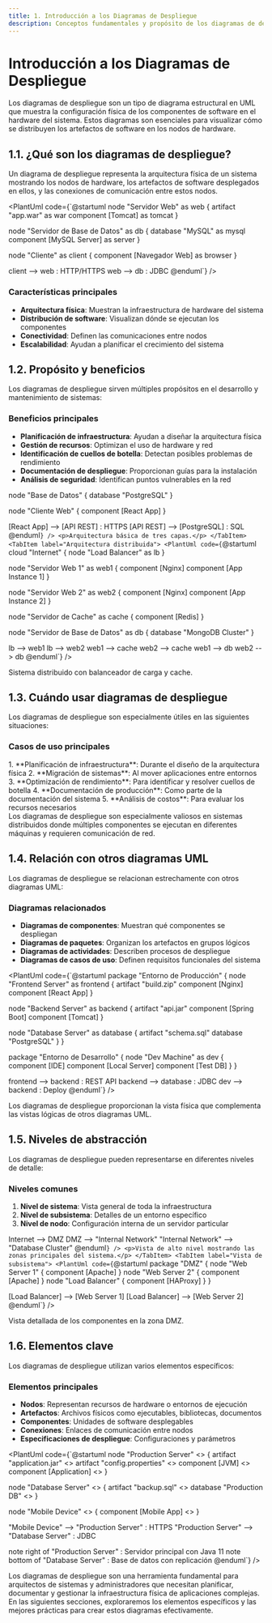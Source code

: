 ```yaml
---
title: 1. Introducción a los Diagramas de Despliegue
description: Conceptos fundamentales y propósito de los diagramas de despliegue UML
---
```



# Introducción a los Diagramas de Despliegue

Los diagramas de despliegue son un tipo de diagrama estructural en UML que muestra la configuración física de los componentes de software en el hardware del sistema. Estos diagramas son esenciales para visualizar cómo se distribuyen los artefactos de software en los nodos de hardware.

## 1.1. ¿Qué son los diagramas de despliegue?

Un diagrama de despliegue representa la arquitectura física de un sistema mostrando los nodos de hardware, los artefactos de software desplegados en ellos, y las conexiones de comunicación entre estos nodos.

<PlantUml code={`@startuml
node "Servidor Web" as web {
  artifact "app.war" as war
  component [Tomcat] as tomcat
}

node "Servidor de Base de Datos" as db {
  database "MySQL" as mysql
  component [MySQL Server] as server
}

node "Cliente" as client {
  component [Navegador Web] as browser
}

client --> web : HTTP/HTTPS
web --> db : JDBC
@enduml`} />

### Características principales

- **Arquitectura física**: Muestran la infraestructura de hardware del sistema
- **Distribución de software**: Visualizan dónde se ejecutan los componentes
- **Conectividad**: Definen las comunicaciones entre nodos
- **Escalabilidad**: Ayudan a planificar el crecimiento del sistema

## 1.2. Propósito y beneficios

Los diagramas de despliegue sirven múltiples propósitos en el desarrollo y mantenimiento de sistemas:

### Beneficios principales

<div>
  <ul>
    <li><strong>Planificación de infraestructura</strong>: Ayudan a diseñar la arquitectura física</li>
    <li><strong>Gestión de recursos</strong>: Optimizan el uso de hardware y red</li>
    <li><strong>Identificación de cuellos de botella</strong>: Detectan posibles problemas de rendimiento</li>
    <li><strong>Documentación de despliegue</strong>: Proporcionan guías para la instalación</li>
    <li><strong>Análisis de seguridad</strong>: Identifican puntos vulnerables en la red</li>
  </ul>
</div>

<Tabs>
  <TabItem label="Arquitectura simple">
    <PlantUml code={`@startuml
node "Servidor de Aplicación" {
  component [API REST]
  component [Business Logic]
}

node "Base de Datos" {
  database "PostgreSQL"
}

node "Cliente Web" {
  component [React App]
}

[React App] --> [API REST] : HTTPS
[API REST] --> [PostgreSQL] : SQL
@enduml`} />
    <p>Arquitectura básica de tres capas.</p>
  </TabItem>
  <TabItem label="Arquitectura distribuida">
    <PlantUml code={`@startuml
cloud "Internet" {
  node "Load Balancer" as lb
}

node "Servidor Web 1" as web1 {
  component [Nginx]
  component [App Instance 1]
}

node "Servidor Web 2" as web2 {
  component [Nginx]
  component [App Instance 2]
}

node "Servidor de Cache" as cache {
  component [Redis]
}

node "Servidor de Base de Datos" as db {
  database "MongoDB Cluster"
}

lb --> web1
lb --> web2
web1 --> cache
web2 --> cache
web1 --> db
web2 --> db
@enduml`} />
    <p>Sistema distribuido con balanceador de carga y cache.</p>
  </TabItem>
</Tabs>

## 1.3. Cuándo usar diagramas de despliegue

Los diagramas de despliegue son especialmente útiles en las siguientes situaciones:

### Casos de uso principales

<Steps>
1. **Planificación de infraestructura**: Durante el diseño de la arquitectura física
2. **Migración de sistemas**: Al mover aplicaciones entre entornos
3. **Optimización de rendimiento**: Para identificar y resolver cuellos de botella
4. **Documentación de producción**: Como parte de la documentación del sistema
5. **Análisis de costos**: Para evaluar los recursos necesarios
</Steps>

<Aside type="tip">
  Los diagramas de despliegue son especialmente valiosos en sistemas distribuidos donde múltiples componentes se ejecutan en diferentes máquinas y requieren comunicación de red.
</Aside>

## 1.4. Relación con otros diagramas UML

Los diagramas de despliegue se relacionan estrechamente con otros diagramas UML:

### Diagramas relacionados

- **Diagramas de componentes**: Muestran qué componentes se despliegan
- **Diagramas de paquetes**: Organizan los artefactos en grupos lógicos
- **Diagramas de actividades**: Describen procesos de despliegue
- **Diagramas de casos de uso**: Definen requisitos funcionales del sistema

<PlantUml code={`@startuml
package "Entorno de Producción" {
  node "Frontend Server" as frontend {
    artifact "build.zip"
    component [Nginx]
    component [React App]
  }

  node "Backend Server" as backend {
    artifact "api.jar"
    component [Spring Boot]
    component [Tomcat]
  }

  node "Database Server" as database {
    artifact "schema.sql"
    database "PostgreSQL"
  }
}

package "Entorno de Desarrollo" {
  node "Dev Machine" as dev {
    component [IDE]
    component [Local Server]
    component [Test DB]
  }
}

frontend --> backend : REST API
backend --> database : JDBC
dev --> backend : Deploy
@enduml`} />

<Aside type="note">
  Los diagramas de despliegue proporcionan la vista física que complementa las vistas lógicas de otros diagramas UML.
</Aside>

## 1.5. Niveles de abstracción

Los diagramas de despliegue pueden representarse en diferentes niveles de detalle:

### Niveles comunes

1. **Nivel de sistema**: Vista general de toda la infraestructura
2. **Nivel de subsistema**: Detalles de un entorno específico
3. **Nivel de nodo**: Configuración interna de un servidor particular

<Tabs>
  <TabItem label="Vista de sistema">
    <PlantUml code={`@startuml
cloud "Internet"
node "DMZ"
node "Internal Network"
database "Database Cluster"

Internet --> DMZ
DMZ --> "Internal Network"
"Internal Network" --> "Database Cluster"
@enduml`} />
    <p>Vista de alto nivel mostrando las zonas principales del sistema.</p>
  </TabItem>
  <TabItem label="Vista de subsistema">
    <PlantUml code={`@startuml
package "DMZ" {
  node "Web Server 1" {
    component [Apache]
  }
  node "Web Server 2" {
    component [Apache]
  }
  node "Load Balancer" {
    component [HAProxy]
  }
}

[Load Balancer] --> [Web Server 1]
[Load Balancer] --> [Web Server 2]
@enduml`} />
    <p>Vista detallada de los componentes en la zona DMZ.</p>
  </TabItem>
</Tabs>

## 1.6. Elementos clave

Los diagramas de despliegue utilizan varios elementos específicos:

### Elementos principales

- **Nodos**: Representan recursos de hardware o entornos de ejecución
- **Artefactos**: Archivos físicos como ejecutables, bibliotecas, documentos
- **Componentes**: Unidades de software desplegables
- **Conexiones**: Enlaces de comunicación entre nodos
- **Especificaciones de despliegue**: Configuraciones y parámetros

<PlantUml code={`@startuml
node "Production Server" <<server>> {
  artifact "application.jar" <<executable>>
  artifact "config.properties" <<configuration>>
  component [JVM] <<runtime>>
  component [Application] <<service>>
}

node "Database Server" <<database>> {
  artifact "backup.sql" <<data>>
  database "Production DB" <<persistent>>
}

node "Mobile Device" <<client>> {
  component [Mobile App] <<application>>
}

"Mobile Device" --> "Production Server" : HTTPS
"Production Server" --> "Database Server" : JDBC

note right of "Production Server" : Servidor principal con Java 11
note bottom of "Database Server" : Base de datos con replicación
@enduml`} />

Los diagramas de despliegue son una herramienta fundamental para arquitectos de sistemas y administradores que necesitan planificar, documentar y gestionar la infraestructura física de aplicaciones complejas. En las siguientes secciones, exploraremos los elementos específicos y las mejores prácticas para crear estos diagramas efectivamente.
